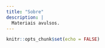```yaml
---
title: "Sobre"
description: |
  Materiais avulsos.
---
```


```r
knitr::opts_chunk$set(echo = FALSE)
```
